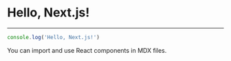 # Hello, Next.js!
-----------------

```js
console.log('Hello, Next.js!')
```

You can import and use React components in MDX files.

